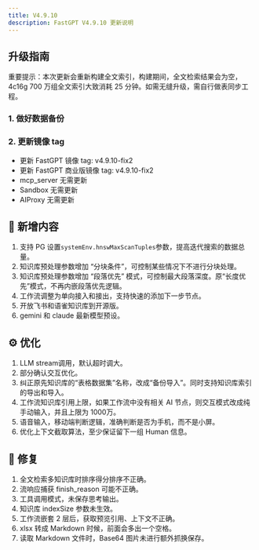 ```yaml
---
title: V4.9.10
description: FastGPT V4.9.10 更新说明
---
```


## 升级指南

重要提示：本次更新会重新构建全文索引，构建期间，全文检索结果会为空，4c16g 700 万组全文索引大致消耗 25 分钟。如需无缝升级，需自行做表同步工程。

### 1. 做好数据备份

### 2. 更新镜像 tag

- 更新 FastGPT 镜像 tag: v4.9.10-fix2
- 更新 FastGPT 商业版镜像 tag: v4.9.10-fix2
- mcp_server 无需更新
- Sandbox 无需更新
- AIProxy 无需更新

## 🚀 新增内容

1. 支持 PG 设置`systemEnv.hnswMaxScanTuples`参数，提高迭代搜索的数据总量。
2. 知识库预处理参数增加 “分块条件”，可控制某些情况下不进行分块处理。
3. 知识库预处理参数增加 “段落优先” 模式，可控制最大段落深度。原“长度优先”模式，不再内嵌段落优先逻辑。
4. 工作流调整为单向接入和接出，支持快速的添加下一步节点。
5. 开放飞书和语雀知识库到开源版。
6. gemini 和 claude 最新模型预设。

## ⚙️ 优化

1. LLM stream调用，默认超时调大。
2. 部分确认交互优化。
3. 纠正原先知识库的“表格数据集”名称，改成“备份导入”。同时支持知识库索引的导出和导入。
4. 工作流知识库引用上限，如果工作流中没有相关 AI 节点，则交互模式改成纯手动输入，并且上限为 1000万。
5. 语音输入，移动端判断逻辑，准确判断是否为手机，而不是小屏。
6. 优化上下文截取算法，至少保证留下一组 Human 信息。

## 🐛 修复

1. 全文检索多知识库时排序得分排序不正确。
2. 流响应捕获 finish_reason 可能不正确。
3. 工具调用模式，未保存思考输出。
4. 知识库 indexSize 参数未生效。
5. 工作流嵌套 2 层后，获取预览引用、上下文不正确。
6. xlsx 转成 Markdown 时候，前面会多出一个空格。
7. 读取 Markdown 文件时，Base64 图片未进行额外抓换保存。
